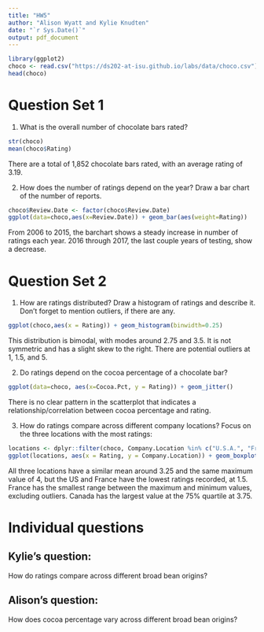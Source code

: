```yaml
---
title: "HW5"
author: "Alison Wyatt and Kylie Knudten"
date: "`r Sys.Date()`" 
output: pdf_document
---
```


```r
library(ggplot2)
choco <- read.csv("https://ds202-at-isu.github.io/labs/data/choco.csv")
head(choco)
```
# Question Set 1

1. What is the overall number of chocolate bars rated?

```r
str(choco)
mean(choco$Rating)
```
There are a total of 1,852 chocolate bars rated, with an average rating of 3.19. 

2. How does the number of ratings depend on the year? Draw a bar chart of the number of reports.

```r
choco$Review.Date <- factor(choco$Review.Date)
ggplot(data=choco,aes(x=Review.Date)) + geom_bar(aes(weight=Rating))
```

From 2006 to 2015, the barchart shows a steady increase in number of ratings each year. 2016 through 2017, the last couple years of testing, show a decrease.

# Question Set 2

1. How are ratings distributed? Draw a histogram of ratings and describe it. Don’t forget to mention outliers, if there are any.

```r
ggplot(choco,aes(x = Rating)) + geom_histogram(binwidth=0.25)
```
This distribution is bimodal, with modes around 2.75 and 3.5. It is not symmetric and has a slight skew to the right. There are potential outliers at 1, 1.5, and 5. 

2. Do ratings depend on the cocoa percentage of a chocolate bar?
```r
ggplot(data=choco, aes(x=Cocoa.Pct, y = Rating)) + geom_jitter()
```

There is no clear pattern in the scatterplot that indicates a relationship/correlation between cocoa percentage and rating.

3. How do ratings compare across different company locations? Focus on the three locations with the most ratings:

```r
locations <- dplyr::filter(choco, Company.Location %in% c("U.S.A.", "France", "Canada"))
ggplot(locations, aes(x = Rating, y = Company.Location)) + geom_boxplot()
```
All three locations have a similar mean around 3.25 and the same maximum value of 4, but the US and France have the lowest ratings recorded, at 1.5. France has the smallest range between the maximum and minimum values, excluding outliers. Canada has the largest value at the 75% quartile at 3.75. 

# Individual questions 

## Kylie's question:
How do ratings compare across different broad bean origins?

## Alison's question: 
How does cocoa percentage vary across different broad bean origins?